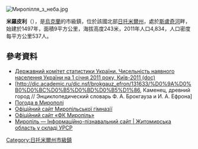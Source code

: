 {{No footnotes|time=2015-09-16T15:09:15+00:00}}
[[Image:Миропілля_з_неба.jpg|right]]
{{coord|50|6|27|N|27|42|21|E|scale:30000|display=title}}

'''米羅皮利'''（{{lang-uk|Миропіль}}），是[[烏克蘭|烏克蘭]]的市級鎮，位於該國北部[[日托米爾州|日托米爾州]]，處於[[斯盧奇河|斯盧奇河]]畔，始建於1497年，面積9平方公里，海拔高度243米，2011年人口4,834，人口密度每平方公里537人。

==參考資料==
*[https://web.archive.org/web/20121010205321/http://stat6.stat.lviv.ua/PXWEB2007/ukr/publ/2011/chnas.zip Державний комітет статистики України. Чисельність наявного населення України на 1 січня 2011 року, Київ-2011 (doc)]
* [http://dic.academic.ru/dic.nsf/brokgauz_efron/131633/%D0%9A%D0%B0%D0%BC%D0%B5%D0%BD%D0%B5%D1%86, Каменец, древний город // Энциклопедический словарь Ф. А. Брокгауза и И. А. Ефрона]
* [http://weather.in.ua/ua/zhitomirskaja/15784 Погода в Мирополі]
* [http://ms1.ho.ua Офіційний сайт Миропільської гімназії]
* [http://fcmyropil.at.ua Офіційний сайт «ФК Миропіль»]
* [http://imsu-zhytomyr.com/mista-i-sela-zhytomyrskoi-oblasti/dzerzhnnskij-rajon/miropl-.html Миропіль — Інформаційно-пізнавальний сайт | Житомирська область у складі УРСР]

{{DEFAULTSORT:Миропіль}}
[[Category:日托米爾州市級鎮|Category:日托米爾州市級鎮]]


{{Zhytomyr-geo-stub}}